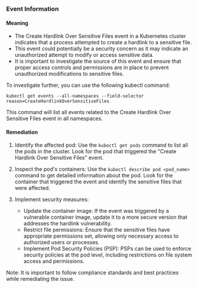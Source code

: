 
### Event Information

#### Meaning

- The Create Hardlink Over Sensitive Files event in a Kubernetes cluster indicates that a process attempted to create a hardlink to a sensitive file. 
- This event could potentially be a security concern as it may indicate an unauthorized attempt to modify or access sensitive data. 
- It is important to investigate the source of this event and ensure that proper access controls and permissions are in place to prevent unauthorized modifications to sensitive files. 

To investigate further, you can use the following kubectl command:
```
kubectl get events --all-namespaces --field-selector reason=CreateHardlinkOverSensitiveFiles
```
This command will list all events related to the Create Hardlink Over Sensitive Files event in all namespaces.

#### Remediation

1. Identify the affected pod: Use the `kubectl get pods` command to list all the pods in the cluster. Look for the pod that triggered the "Create Hardlink Over Sensitive Files" event.

2. Inspect the pod's containers: Use the `kubectl describe pod <pod_name>` command to get detailed information about the pod. Look for the container that triggered the event and identify the sensitive files that were affected.

3. Implement security measures:
   - Update the container image: If the event was triggered by a vulnerable container image, update it to a more secure version that addresses the hardlink vulnerability.
   - Restrict file permissions: Ensure that the sensitive files have appropriate permissions set, allowing only necessary access to authorized users or processes.
   - Implement Pod Security Policies (PSP): PSPs can be used to enforce security policies at the pod level, including restrictions on file system access and permissions.

Note: It is important to follow compliance standards and best practices while remediating the issue.

